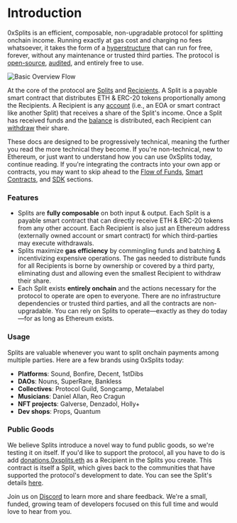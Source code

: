 # Introduction

0xSplits is an efficient, composable, non-upgradable protocol for splitting
onchain income. Running exactly at gas cost and charging no fees whatsoever, it
takes the form of a [hyperstructure](https://jacob.energy/hyperstructures.html)
that can run for free, forever, without any maintenance or trusted third
parties. The protocol is
[open-source](https://etherscan.io/address/0x2ed6c4b5da6378c7897ac67ba9e43102feb694ee#code),
[audited](https://github.com/0xSplits/splits-contracts/blob/main/audit/0xSplits_A-1.pdf),
and entirely free to use.

![Basic Overview Flow](/intro-flow.svg)

At the core of the protocol are [Splits](/core-concepts/#split) and
[Recipients](/core-concepts/#recipient). A Split is a payable smart contract
that distributes ETH & ERC-20 tokens proportionally among the Recipients. A
Recipient is any [account](https://ethereum.org/en/developers/docs/accounts/)
(i.e., an EOA or smart contract like another Split) that receives a share of the
Split's income. Once a Split has received funds and the
[balance](/core-concepts/#balance) is distributed, each Recipient can
[withdraw](/getstarted/withdraw) their share.

These docs are designed to be progressively technical, meaning the further you
read the more technical they become. If you're non-technical, new to Ethereum,
or just want to understand how you can use 0xSplits today, continue reading. If
you're integrating the contracts into your own app or contracts, you may want to
skip ahead to the [Flow of Funds](/flow-of-funds),
[Smart Contracts](/smartcontracts/overview), and [SDK](/sdk-info/overview)
sections.

### Features

- Splits are **fully composable** on both input & output. Each Split is a
  payable smart contract that can directly receive ETH & ERC-20 tokens from any
  other account. Each Recipient is also just an Ethereum address (externally
  owned account or smart contract) for which third-parties may execute
  withdrawals.
- Splits maximize **gas efficiency** by commingling funds and batching &
  incentivizing expensive operations. The gas needed to distribute funds for all
  Recipients is borne by ownership or covered by a third party, eliminating dust
  and allowing even the smallest Recipient to withdraw their share.
- Each Split exists **entirely onchain** and the actions necessary for the
  protocol to operate are open to everyone. There are no infrastructure
  dependencies or trusted third parties, and all the contracts are
  non-upgradable. You can rely on Splits to operate—exactly as they do today—for
  as long as Ethereum exists.

### Usage

Splits are valuable whenever you want to split onchain payments among multiple
parties. Here are a few brands using 0xSplits today:

- **Platforms**: Sound, Bonfire, Decent, 1stDibs
- **DAOs**: Nouns, SuperRare, Bankless
- **Collectives**: Protocol Guild, Songcamp, Metalabel
- **Musicians**: Daniel Allan, Reo Cragun
- **NFT projects**: Galverse, Denzadol, Holly+
- **Dev shops**: Props, Quantum

### Public Goods

We believe Splits introduce a novel way to fund public goods, so we're testing
it on itself. If you'd like to support the protocol, all you have to do is add
[donations.0xsplits.eth](https://etherscan.io/address/0xF8843981e7846945960f53243cA2Fd42a579f719)
as a Recipient in the Splits you create. This contract is itself a Split, which
gives back to the communities that have supported the protocol's development to
date. You can see the Split's details
[here](https://app.0xsplits.xyz/splits/0xF8843981e7846945960f53243cA2Fd42a579f719/).

Join us on [Discord](https://chat.0xsplits.xyz/) to learn more and share
feedback. We're a small, funded, growing team of developers focused on this full
time and would love to hear from you.
